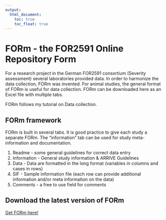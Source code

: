 ```yaml
---
output:
  html_document: 
    toc: true
    toc_float: true
---
```


# FORm - the FOR2591 Online Repository Form
For a research project in the German FOR2591 consortium (Severity assessment) several laboratories provided data. In order to harmonize the data collection, FORm was invented. For animal studies, the general format of FORm is useful for data collection.
FORm can be downloaded here as an Excel file with multiple tabs.

FORm follows my tutorial on Data collection.

## FORm framework
FORm is built in several tabs. It is good practice to give each study a separate FORm. The "information" tab can be used for study meta-information and documentation.

1. Readme - some general guidelines for correct data entry
2. Information - General study information & ARRIVE Guidelines
3. Data - Data are formatted in the long format (variables in columns and cases in rows)
4. SIF - Sample information file (each row can provide additional information and/or meta information on the data)
5. Comments - a free to use field for comments

## Download the latest version of FORm
[Get FORm here!](https://talbotsr.com/files/FORm_1.1.1.xls)

